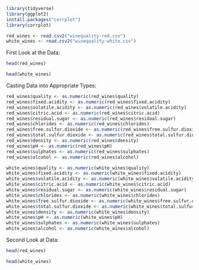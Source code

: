 ```r

library(tidyverse)
library(ggplot2)
install.packages("corrplot")
library(corrplot)

```

```r

red_wines <- read.csv2("winequality-red.csv")
white_wines <- read.csv2("winequality-white.csv")

```

First Look at the Data:

```r

head(red_wines)

head(white_wines)

```

Casting Data into Appropriate Types:

```r

red_wines$quality <- as.numeric(red_wines$quality)
red_wines$fixed.acidity <- as.numeric(red_wines$fixed.acidity)
red_wines$volatile.acidity <- as.numeric(red_wines$volatile.acidity)
red_wines$citric.acid <- as.numeric(red_wines$citric.acid)
red_wines$residual.sugar <- as.numeric(red_wines$residual.sugar)
red_wines$chlorides <- as.numeric(red_wines$chlorides)
red_wines$free.sulfur.dioxide <- as.numeric(red_wines$free.sulfur.dioxide)
red_wines$total.sulfur.dioxide <- as.numeric(red_wines$total.sulfur.dioxide)
red_wines$density <- as.numeric(red_wines$density)
red_wines$pH <- as.numeric(red_wines$pH)
red_wines$sulphates <- as.numeric(red_wines$sulphates)
red_wines$alcohol <- as.numeric(red_wines$alcohol)

white_wines$quality <- as.numeric(white_wines$quality)
white_wines$fixed.acidity <- as.numeric(white_wines$fixed.acidity)
white_wines$volatile.acidity <- as.numeric(white_wines$volatile.acidity)
white_wines$citric.acid <- as.numeric(white_wines$citric.acid)
white_wines$residual.sugar <- as.numeric(white_wines$residual.sugar)
white_wines$chlorides <- as.numeric(white_wines$chlorides)
white_wines$free.sulfur.dioxide <- as.numeric(white_wines$free.sulfur.dioxide)
white_wines$total.sulfur.dioxide <- as.numeric(white_wines$total.sulfur.dioxide)
white_wines$density <- as.numeric(white_wines$density)
white_wines$pH <- as.numeric(white_wines$pH)
white_wines$sulphates <- as.numeric(white_wines$sulphates)
white_wines$alcohol <- as.numeric(white_wines$alcohol)

```

Second Look at Data:

```r

head(red_wines)

head(white_wines)

```


